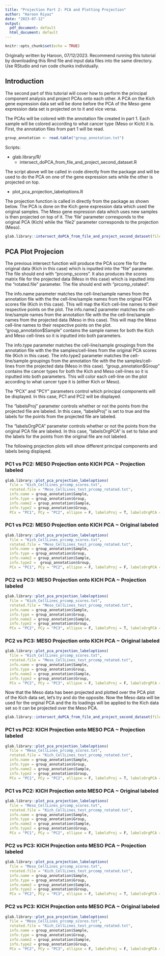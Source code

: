 ```yaml
---
title: "Projection Part 2: PCA and Plotting Projection"
author: "Haroon Riyaz"
date: "2023-07-12"
output:
  pdf_document: default
  html_document: default
---
```


```r
knitr::opts_chunk$set(echo = TRUE)
```

Originally written by Haroon, 07/12/2023. Recommend running this tutorial by downloading this Rmd file and input data files into the same directory. Use RStudio and run code chunks individually. 

## Introduction

The second part of this tutorial will cover how to perform the principal component analysis and project PCAs onto each other. A PCA on the Kich gene expression data set will be done before the PCA of the Meso gene expression data set is projected on to it and vice versa.

The PCAs will be colored with the annotation file created in part 1. Each sample will be colored according to what cancer type (Meso or Kich) it is. 
First, the annotation files from part 1 will be read.

```r
group_annotation <- read.table("group_annotation.txt")
```

Scripts:

-   glab.library/R/
    -   intersect_doPCA_from_file_and_project_second_dataset.R

The script above will be called in code directly from the package and will be used to do the PCA on one of the gene expression sets while the other is projected on top. 

-   plot_pca_projection_labeloptions.R

The projection function is called in directly from the package as shown below. The PCA is done on the Kich gene expression data which used the original samples. The Meso gene expression data which uses new samples is then projected on top of it. The 'file' parameter corresponds to the original PCA (Kich) while the 'file2' parameter corresponds to the projection (Meso). 

```r
glab.library::intersect_doPCA_from_file_and_project_second_dataset(file = "Kich_CellLines.txt", file2 =  "Meso_CellLines.txt", train_string = "test", fread = F)
```

## PCA Plot Projecion

The previous intersect function will produce the PCA score file for the original data (Kich in this case) which is inputted into the "file" parameter. The file should end with "prcomp_scores". It also produces the scores matrix file for the projected data (Meso in this case) which is inputted into the "rotated.file" parameter. The file should end with "prcomp_rotated".

The info.name parameter matches the cell-line/sample names from the annotation file with the the cell-line/sample names from the original PCA scores file (Kich in this case). This will map the Kich cell-line names to their respective points on the plot. The info.name2 parameter matches the cell-line/sample names from the annotation file with the the cell-line/sample names from the projected data (Meso in this case). This will map the Meso cell-line names to their respective points on the plot. "group_annotation$Sample" contains the sample names for both the Kich and Meso cell-lines so it is inputted into both parameters. 

The info.type parameter matches the cell-line/sample groupings from the annotation file with the the samples/cell-lines from the original PCA scores file (Kich in this case). The info.type2 parameter matches the cell-line/sample groupings from the annotation file with the the samples/cell-lines from the projected data (Meso in this case). "group_annotation$Group" contains the cancer types for both the Kich and Meso cell-lines so it is inputted into both parameters. This will color each cell-line on the plot according to what cancer type it is (either Kich or Meso).

The "PCX" and "PCY" parameters control which principal components will be displayed. In this case, PC1 and PC2 will be displayed. 

The "labelsProj" parameter controls whether or not the points from the projected file are labeled. In this case, "labelsProj" is set to true and the labels for the points from the projected file are labeled. 

The "labelsOrgPCA" parameter controls whether or not the points from the original PCA file are labeled. In this case, "labelsOrgPCA" is set to false and the labels for the points from the original file are not labeled.

The following projection plots will show different principal components and labels being displayed.

### PC1 vs PC2: MESO Projection onto KICH PCA ~ Projection labeled  

```r
glab.library::plot_pca_projection_labeloptions(
  file = "Kich_CellLines_prcomp_scores.txt",
  rotated.file = "Meso_CellLines_test_prcomp_rotated.txt",
  info.name = group_annotation$Sample,
  info.type = group_annotation$Group,
  info.name2 = group_annotation$Sample,
  info.type2 = group_annotation$Group,
  PCx = "PC1", PCy = "PC2", ellipse = F, labelsProj = T, labelsOrgPCA = F, title = "PC1 vs PC2: MESO Projection onto KICH PCA")
```


### PC1 vs PC2: MESO Projection onto KICH PCA ~ Original labeled  

```r
glab.library::plot_pca_projection_labeloptions(
  file = "Kich_CellLines_prcomp_scores.txt",
  rotated.file = "Meso_CellLines_test_prcomp_rotated.txt",
  info.name = group_annotation$Sample, 
  info.type = group_annotation$Group, 
  info.name2 = group_annotation$Sample, 
  info.type2 =  group_annotation$Group,
  PCx = "PC1", PCy = "PC2", ellipse = F, labelsProj = F, labelsOrgPCA = T, title = "PC1 vs PC2: MESO Projection onto KICH PCA")
```


### PC2 vs PC3: MESO Projection onto KICH PCA ~ Projection labeled  

```r
glab.library::plot_pca_projection_labeloptions(
  file = "Kich_CellLines_prcomp_scores.txt",
  rotated.file = "Meso_CellLines_test_prcomp_rotated.txt",
  info.name = group_annotation$Sample,
  info.type = group_annotation$Group,
  info.name2 = group_annotation$Sample,
  info.type2 = group_annotation$Group,
  PCx = "PC2", PCy = "PC3", ellipse = F, labelsProj = T, labelsOrgPCA = F, title = "PC2 vs PC3: MESO Projection onto KICH PCA")
```


### PC2 vs PC3: MESO Projection onto KICH PCA ~ Original labeled  

```r
glab.library::plot_pca_projection_labeloptions(
  file = "Kich_CellLines_prcomp_scores.txt",
  rotated.file = "Meso_CellLines_test_prcomp_rotated.txt",
  info.name = group_annotation$Sample,
  info.type = group_annotation$Group,
  info.name2 = group_annotation$Sample,
  info.type2 = group_annotation$Group,
  PCx = "PC2", PCy = "PC3", ellipse = F, labelsProj = F, labelsOrgPCA = T, title = "PC2 vs PC3: MESO Projection onto KICH PCA")
```

Now that the Meso data has been projected and plotted over the PCA plot of the Kich data set, let's try and do the opposite. Now the Meso data will be used for the orginal PCA and the its loadings will be applied to the Kich data set so it can be projected over the Meso PCA. 


```r
glab.library::intersect_doPCA_from_file_and_project_second_dataset(file = "Meso_CellLines.txt", file2 =  "Kich_CellLines.txt", train_string = "test", fread = F)
```


### PC1 vs PC2: KICH Projection onto MESO PCA ~ Projection labeled  

```r
glab.library::plot_pca_projection_labeloptions(
  file = "Meso_CellLines_prcomp_scores.txt",
  rotated.file = "Kich_CellLines_test_prcomp_rotated.txt",
  info.name = group_annotation$Sample,
  info.type = group_annotation$Group,
  info.name2 = group_annotation$Sample,
  info.type2 = group_annotation$Group,
  PCx = "PC1", PCy = "PC2", ellipse = F, labelsProj = T, labelsOrgPCA = F, title = "PC1 vs PC2: KICH Projection onto MESO PCA")
```


### PC1 vs PC2: KICH Projection onto MESO PCA ~ Original labeled  

```r
glab.library::plot_pca_projection_labeloptions(
  file = "Meso_CellLines_prcomp_scores.txt",
  rotated.file = "Kich_CellLines_test_prcomp_rotated.txt",
  info.name = group_annotation$Sample,
  info.type = group_annotation$Group,
  info.name2 = group_annotation$Sample,
  info.type2 = group_annotation$Group,
  PCx = "PC1", PCy = "PC2", ellipse = F, labelsProj = F, labelsOrgPCA = T, title = "PC1 vs PC2: KICH Projection onto MESO PCA")
```


### PC2 vs PC3: KICH Projection onto MESO PCA ~ Projection labeled  

```r
glab.library::plot_pca_projection_labeloptions(
  file = "Meso_CellLines_prcomp_scores.txt",
  rotated.file = "Kich_CellLines_test_prcomp_rotated.txt",
  info.name = group_annotation$Sample,
  info.type = group_annotation$Group,
  info.name2 = group_annotation$Sample,
  info.type2 = group_annotation$Group,
  PCx = "PC2", PCy = "PC3", ellipse = F, labelsProj = T, labelsOrgPCA = F, title = "PC2 vs PC3: KICH Projection onto MESO PCA")
```


### PC2 vs PC3: KICH Projection onto MESO PCA ~ Original labeled  

```r
glab.library::plot_pca_projection_labeloptions(
  file = "Meso_CellLines_prcomp_scores.txt",
  rotated.file = "Kich_CellLines_test_prcomp_rotated.txt",
  info.name = group_annotation$Sample,
  info.type = group_annotation$Group,
  info.name2 = group_annotation$Sample,
  info.type2 = group_annotation$Group,
  PCx = "PC2", PCy = "PC3", ellipse = F, labelsProj = F, labelsOrgPCA = T, title = "PC2 vs PC3: KICH Projection onto MESO PCA")
```


